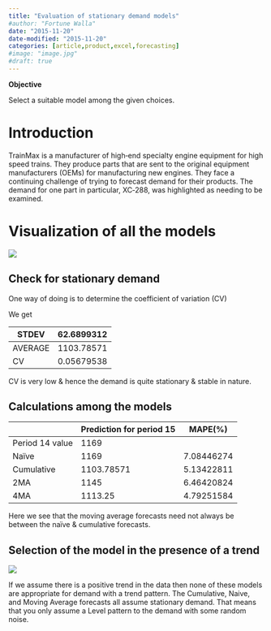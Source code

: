 ```yaml
---
title: "Evaluation of stationary demand models"
#author: "Fortune Walla"
date: "2015-11-20"
date-modified: "2015-11-20"
categories: [article,product,excel,forecasting]
#image: "image.jpg"
#draft: true
---
```


**Objective**

Select a suitable model among the given choices.

# Introduction 

TrainMax is a manufacturer of high‐end specialty engine equipment for high speed
trains. They produce parts that are sent to the original equipment manufacturers
(OEMs) for manufacturing new engines. They face a continuing challenge of trying
to forecast demand for their products. The demand for one part in particular,
XC‐288, was highlighted as needing to be examined.

# Visualization of all the models 

![](9240726888c2daf802a451c0bdf69dfa.png)

## Check for stationary demand 

One way of doing is to determine the coefficient of variation (CV)

We get

| STDEV   | 62.6899312 |
|---------|------------|
| AVERAGE | 1103.78571 |
| CV      | 0.05679538 |

CV is very low & hence the demand is quite stationary & stable in nature.

## Calculations among the models 

|                 | **Prediction for period 15**  | **MAPE(%)**  |
|-----------------|-------------------------------|--------------|
| Period 14 value | 1169                          |              |
| Naïve           | 1169                          | 7.08446274   |
| Cumulative      | 1103.78571                    | 5.13422811   |
| 2MA             | 1145                          | 6.46420824   |
| 4MA             | 1113.25                       | 4.79251584   |

Here we see that the moving average forecasts need not always be between the
naïve & cumulative forecasts.

## Selection of the model in the presence of a trend 

![](fig2.jpg)

If we assume there is a positive trend in the data then none of these models are
appropriate for demand with a trend pattern. The Cumulative, Naive, and Moving
Average forecasts all assume stationary demand. That means that you only assume
a Level pattern to the demand with some random noise.
